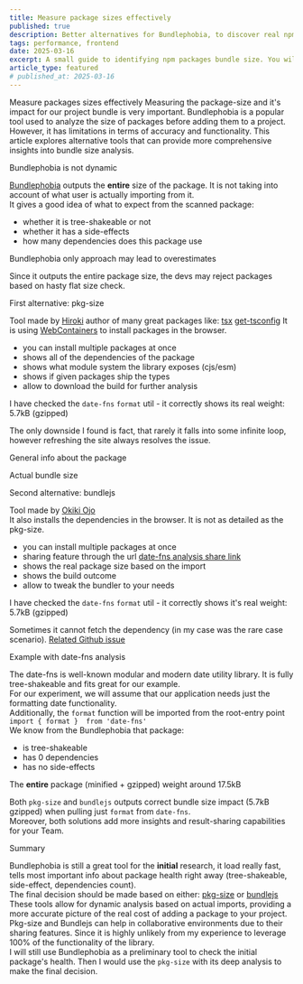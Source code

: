 ```yaml
---
title: Measure package sizes effectively
published: true
description: Better alternatives for Bundlephobia, to discover real npm package weight
tags: performance, frontend
date: 2025-03-16
excerpt: A small guide to identifying npm packages bundle size. You will learn which tools are providing better insights than Bundlephobia.
article_type: featured
# published_at: 2025-03-16
---
```



<ArticleWrapper>
<ArticleHeader>
<Heading tag='h1'>Measure packages sizes effectively</Heading>
</ArticleHeader>

<ArticleContent>
Measuring the package-size and it's impact for our project bundle is very important.  
Bundlephobia is a popular tool used to analyze the size of packages before adding them to a project. However, it has limitations in terms of accuracy and functionality.  
This article explores alternative tools that can provide more comprehensive insights into bundle size analysis.

<Heading tag='h2' id='bundlephobia-is-not-dynamic'>Bundlephobia is not dynamic</Heading>

[Bundlephobia](https://bundlephobia.com/package/date-fns@4.1.0) outputs the **entire** size of the package. It is not taking into account of what user is actually importing from it.  
It gives a good idea of what to expect from the scanned package:
- whether it is tree-shakeable or not
- whether it has a side-effects
- how many dependencies does this package use

<Heading tag='h3' id='bundlephobia-only-approach'>Bundlephobia only approach may lead to overestimates</Heading>

Since it outputs the entire package size, the devs may reject packages based on hasty flat size check.

<ArticleImage
  webpImagePath="/blogImages/measure-package-sizes-effectively/bundlephobia-results.webp"
  fallbackImagePath="/blogImages/measure-package-sizes-effectively/bundlephobia-results.jpg"
  width={890}
  height={330}
  caption="Results for date-fns (version 4.1.0) on Bundlephobia"
  ariaLabelledBy='bundlephobia-date-fns-results'
/>

<Heading tag='h2' id='first-alternative-pkg-size'>First alternative: pkg-size</Heading>

Tool made by [Hiroki](https://hirok.io/) author of many great packages like: [tsx](https://www.npmjs.com/package/tsx) [get-tsconfig](https://www.npmjs.com/package/get-tsconfig)
It is using [WebContainers](https://webcontainers.io/) to install packages in the browser.

- you can install multiple packages at once
- shows all of the dependencies of the package
- shows what module system the library exposes (cjs/esm)
- shows if given packages ship the types
- allow to download the build for further analysis

I have checked the `date-fns` `format` util - it correctly shows its real weight: 5.7kB (gzipped)

The only downside I found is fact, that rarely it falls into some infinite loop, however refreshing the site always resolves the issue.

<Heading tag='h3' id='pkg-size-general-info-about-the-package'>General info about the package</Heading>

<ArticleImage
  webpImagePath="/blogImages/measure-package-sizes-effectively/pkg-size-result-general.webp"
  fallbackImagePath="/blogImages/measure-package-sizes-effectively/pkg-size-result-general.jpg"
  width={1268}
  height={434}
  caption="General package info for date-fns (version 4.1.0) on pkg-size"
  ariaLabelledBy='pkg-size-date-fns-results-general'
/>

<Heading tag='h3' id='pkg-size-actual-bundle-size'>Actual bundle size</Heading>

<ArticleImage
  webpImagePath="/blogImages/measure-package-sizes-effectively/pkg-size-bundle-size.webp"
  fallbackImagePath="/blogImages/measure-package-sizes-effectively/pkg-size-bundle-size.jpg"
  width={1260}
  height={376}
  caption="Results for date-fns format util (version 4.1.0) on pkg-size"
  ariaLabelledBy='pkg-size-date-fns-results'
/>

<Heading tag='h2' id='second-alternative-bundlejs'>Second alternative: bundlejs</Heading>

Tool made by [Okiki Ojo](https://okikio.dev)  
It also installs the dependencies in the browser. It is not as detailed as the pkg-size.

- you can install multiple packages at once
- sharing feature through the url [date-fns analysis share link](https://bundlejs.com/?q=date-fns%404.1.0&treeshake=%5B%7B+format+%7D%5D)
- shows the real package size based on the import
- shows the build outcome
- allow to tweak the bundler to your needs

I have checked the `date-fns` `format` util - it correctly shows it's real weight: 5.7kB (gzipped)  

Sometimes it cannot fetch the dependency (in my case was the rare case scenario). [Related Github issue](https://github.com/okikio/bundlejs/issues/70)

<ArticleImage
  webpImagePath="/blogImages/measure-package-sizes-effectively/bundlejs-results.webp"
  fallbackImagePath="/blogImages/measure-package-sizes-effectively/bundlejs-results.jpg"
  width={1432}
  height={836}
  caption="Results for date-fns format util (version 4.1.0) on Bundlejs"
  ariaLabelledBy='bundlejs-date-fns-results'
/>

<Heading tag='h2' id='date-fns-example'>Example with date-fns analysis</Heading>

The date-fns is well-known modular and modern date utility library. It is fully tree-shakeable and fits great for our example.  
For our experiment, we will assume that our application needs just the formatting date functionality.  
Additionally, the `format` function will be imported from the root-entry point `import { format }  from 'date-fns'`  
We know from the Bundlephobia that package:
- is tree-shakeable
- has 0 dependencies
- has no side-effects

The **entire** package (minified + gzipped) weight around 17.5kB

Both `pkg-size` and `bundlejs` outputs correct bundle size impact (5.7kB gzipped) when pulling just `format` from `date-fns`.  
Moreover, both solutions add more insights and result-sharing capabilities for your Team.

<Heading tag='h2' id='summary'>Summary</Heading>

Bundlephobia is still a great tool for the **initial** research, it load really fast, tells most important info about package health right away (tree-shakeable, side-effect, dependencies count).  
The final decision should be made based on either: [pkg-size](https://pkg-size.dev/) or [bundlejs](https://bundlejs.com/)  
These tools allow for dynamic analysis based on actual imports, providing a more accurate picture of the real cost of adding a package to your project.  
Pkg-size and Bundlejs can help in collaborative environments due to their sharing features.
Since it is highly unlikely from my experience to leverage 100% of the functionality of the library.  
I will still use Bundlephobia as a preliminary tool to check the initial package's health. Then I would use the `pkg-size` with its deep analysis to make the final decision.

</ArticleContent>

</ArticleWrapper>